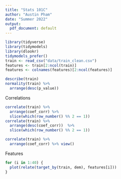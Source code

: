 ```yaml
---
title: "Stats 101C"
author: "Austin Pham"
date: "Summer 2022"
output:
  pdf_document: default
---
```


```r
library(tidyverse)
library(tidymodels)
library(dlookr)
tidymodels_prefer()
train <- read_csv("data/train_clean.csv")
features <- train[2:ncol(train)]
features <- colnames(features)[2:ncol(features)]
```

```r
describe(train)
normality(train) %>%
  arrange(desc(p_value))
```

Correlations

```r
correlate(train) %>%
  arrange(coef_corr) %>%
  slice(which(row_number() %% 2 == 1))
correlate(train) %>%
  arrange(desc(coef_corr))  %>%
  slice(which(row_number() %% 2 == 1))

correlate(train) %>%
  arrange(coef_corr) %>% view()
```

Features

```r
for (i in 1:40) {
  plot(relate(target_by(train, dem), features[i]))
}
```

